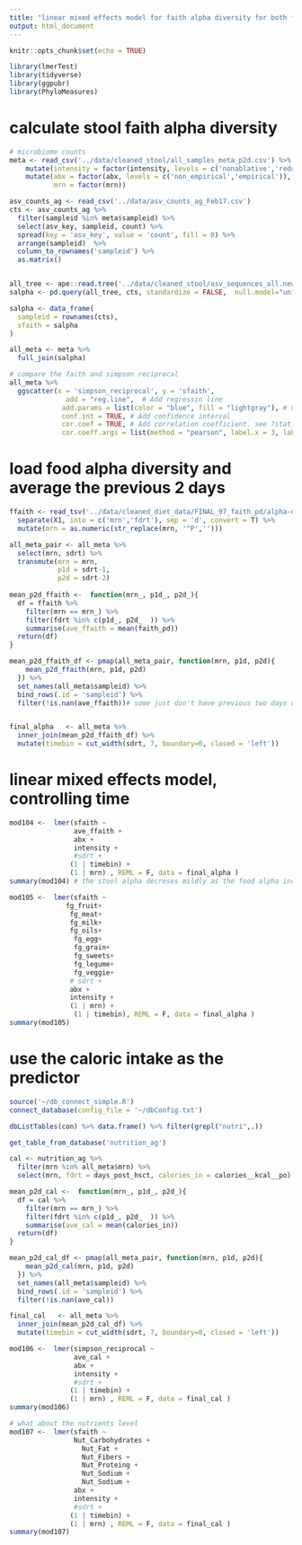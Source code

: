 ```yaml
---
title: "linear mixed effects model for faith alpha diversity for both food and stool"
output: html_document
---
```


```r
knitr::opts_chunk$set(echo = TRUE)
```

```r
library(lmerTest)
library(tidyverse)
library(ggpubr)
library(PhyloMeasures)
```

# calculate stool faith alpha diversity

```r
# microbiome counts 
meta <- read_csv('../data/cleaned_stool/all_samples_meta_p2d.csv') %>% 
    mutate(intensity = factor(intensity, levels = c('nonablative','reduced','ablative'))) %>% 
    mutate(abx = factor(abx, levels = c('non_empirical','empirical')),
           mrn = factor(mrn))

asv_counts_ag <- read_csv('../data/asv_counts_ag_Feb17.csv')
cts <- asv_counts_ag %>% 
  filter(sampleid %in% meta$sampleid) %>% 
  select(asv_key, sampleid, count) %>% 
  spread(key = 'asv_key', value = 'count', fill = 0) %>% 
  arrange(sampleid)  %>% 
  column_to_rownames('sampleid') %>% 
  as.matrix()


all_tree <- ape::read.tree('../data/cleaned_stool/asv_sequences_all.newick')
salpha <- pd.query(all_tree, cts, standardize = FALSE,  null.model="uniform", reps=1000)

salpha <- data_frame(
  sampleid = rownames(cts),
  sfaith = salpha
)

all_meta <- meta %>% 
  full_join(salpha)
```

```r
# compare the faith and simpson reciprocal
all_meta %>% 
  ggscatter(x = 'simpson_reciprocal', y = 'sfaith',
              add = "reg.line",  # Add regressin line
             add.params = list(color = "blue", fill = "lightgray"), # Customize reg. line
             conf.int = TRUE, # Add confidence interval
             cor.coef = TRUE, # Add correlation coefficient. see ?stat_cor
             cor.coeff.args = list(method = "pearson", label.x = 3, label.sep = "\n"))
```


# load food alpha diversity and average the previous 2 days

```r
ffaith <- read_tsv('../data/cleaned_diet_data/FINAL_97_faith_pd/alpha-diversity.tsv', col_types = 'cd') %>% 
  separate(X1, into = c('mrn','fdrt'), sep = 'd', convert = T) %>% 
  mutate(mrn = as.numeric(str_replace(mrn, '^P','')))

all_meta_pair <- all_meta %>%  
  select(mrn, sdrt) %>% 
  transmute(mrn = mrn,
            p1d = sdrt-1,
            p2d = sdrt-2) 
 
mean_p2d_ffaith <-  function(mrn_, p1d_, p2d_){
  df = ffaith %>% 
    filter(mrn == mrn_) %>% 
    filter(fdrt %in% c(p1d_, p2d_  )) %>% 
    summarise(ave_ffaith = mean(faith_pd))
  return(df)
}

mean_p2d_ffaith_df <- pmap(all_meta_pair, function(mrn, p1d, p2d){
    mean_p2d_ffaith(mrn, p1d, p2d)
  }) %>% 
  set_names(all_meta$sampleid) %>% 
  bind_rows(.id = 'sampleid') %>% 
  filter(!is.nan(ave_ffaith))# some just don't have previous two days data so remove


final_alpha   <- all_meta %>% 
  inner_join(mean_p2d_ffaith_df) %>% 
  mutate(timebin = cut_width(sdrt, 7, boundary=0, closed = 'left')) 
```

# linear mixed effects model, controlling time

```r
mod104 <-  lmer(sfaith ~ 
                ave_ffaith +
                abx +
                intensity +
                #sdrt +
               (1 | timebin) +
               (1 | mrn) , REML = F, data = final_alpha )
summary(mod104) # the stool alpha decreses mildly as the food alpha increases???
```
```r
mod105 <-  lmer(sfaith ~ 
              fg_fruit+
               fg_meat+
               fg_milk+
               fg_oils+
                fg_egg+ 
                fg_grain+
                fg_sweets+
                fg_legume+
                fg_veggie+
               # sdrt +
               abx + 
               intensity + 
               (1 | mrn) +
                (1 | timebin), REML = F, data = final_alpha )
summary(mod105)
```

# use the caloric intake as the predictor

```r
source('~/db_connect_simple.R')
connect_database(config_file = '~/dbConfig.txt')

dbListTables(con) %>% data.frame() %>% filter(grepl("nutri",.))

get_table_from_database('nutrition_ag')

cal <- nutrition_ag %>% 
  filter(mrn %in% all_meta$mrn) %>% 
  select(mrn, fdrt = days_post_hsct, calories_in = calories__kcal__po)
```

```r
mean_p2d_cal <-  function(mrn_, p1d_, p2d_){
  df = cal %>% 
    filter(mrn == mrn_) %>% 
    filter(fdrt %in% c(p1d_, p2d_  )) %>% 
    summarise(ave_cal = mean(calories_in))
  return(df)
}

mean_p2d_cal_df <- pmap(all_meta_pair, function(mrn, p1d, p2d){
    mean_p2d_cal(mrn, p1d, p2d)
  }) %>% 
  set_names(all_meta$sampleid) %>% 
  bind_rows(.id = 'sampleid') %>% 
  filter(!is.nan(ave_cal))

final_cal   <- all_meta %>% 
  inner_join(mean_p2d_cal_df) %>% 
  mutate(timebin = cut_width(sdrt, 7, boundary=0, closed = 'left')) 
```

```r
mod106 <-  lmer(simpson_reciprocal ~ 
                ave_cal +
                abx +
                intensity +
                #sdrt +
               (1 | timebin) +
               (1 | mrn) , REML = F, data = final_cal )
summary(mod106)
```

```r
# what about the nutrients level
mod107 <-  lmer(sfaith ~ 
                Nut_Carbohydrates +
                  Nut_Fat +
                  Nut_Fibers +
                  Nut_Proteing +
                  Nut_Sodium +
                  Nut_Sodium +
                abx +
                intensity +
                #sdrt +
               (1 | timebin) +
               (1 | mrn) , REML = F, data = final_cal )
summary(mod107)
```

